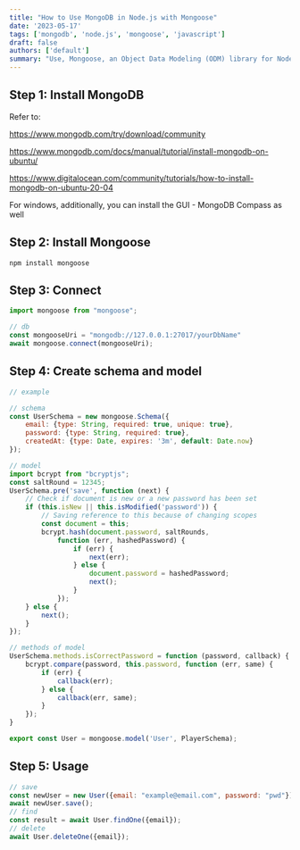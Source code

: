 ```yaml
---
title: "How to Use MongoDB in Node.js with Mongoose"
date: '2023-05-17'
tags: ['mongodb', 'node.js', 'mongoose', 'javascript']
draft: false
authors: ['default']
summary: "Use, Mongoose, an Object Data Modeling (ODM) library for Node.js and MongoDB."
---
```


## Step 1: Install MongoDB

Refer to:

https://www.mongodb.com/try/download/community

https://www.mongodb.com/docs/manual/tutorial/install-mongodb-on-ubuntu/

https://www.digitalocean.com/community/tutorials/how-to-install-mongodb-on-ubuntu-20-04

For windows, additionally, you can install the GUI - MongoDB Compass as well

## Step 2: Install Mongoose

```
npm install mongoose
```

## Step 3: Connect

```javascript
import mongoose from "mongoose";

// db
const mongooseUri = "mongodb://127.0.0.1:27017/yourDbName"
await mongoose.connect(mongooseUri);
```

## Step 4: Create schema and model

```javascript
// example

// schema
const UserSchema = new mongoose.Schema({
    email: {type: String, required: true, unique: true},
    password: {type: String, required: true},
    createdAt: {type: Date, expires: '3m', default: Date.now}
});

// model
import bcrypt from "bcryptjs";
const saltRound = 12345;
UserSchema.pre('save', function (next) {
    // Check if document is new or a new password has been set
    if (this.isNew || this.isModified('password')) {
        // Saving reference to this because of changing scopes
        const document = this;
        bcrypt.hash(document.password, saltRounds,
            function (err, hashedPassword) {
                if (err) {
                    next(err);
                } else {
                    document.password = hashedPassword;
                    next();
                }
            });
    } else {
        next();
    }
});

// methods of model
UserSchema.methods.isCorrectPassword = function (password, callback) {
    bcrypt.compare(password, this.password, function (err, same) {
        if (err) {
            callback(err);
        } else {
            callback(err, same);
        }
    });
}

export const User = mongoose.model('User', PlayerSchema);
```

## Step 5: Usage

```javascript
// save
const newUser = new User({email: "example@email.com", password: "pwd"});
await newUser.save();
// find
const result = await User.findOne({email});
// delete
await User.deleteOne({email});
```
